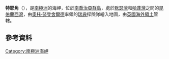 {{coord|54|16|S|36|38|W|display=title}}

'''特耶角'''（{{lang-en|Teie Point}}），是[[南極洲|南極洲]]的海岬，位於[[南喬治亞群島|南喬治亞群島]]，處於[[默瑟灣|默瑟灣]]和[[哈蓬灣|哈蓬灣]]之間的[[昆伯蘭西灣|昆伯蘭西灣]]，由[[奧托·努登舍爾德|奧托·努登舍爾德]]率領的[[瑞典|瑞典]]探險隊繪入地圖，由[[英國海外領土|英國海外領土]]管轄。

==參考資料==
{{usgs-gazetteer}}

{{Antarctica-geo-stub}}
[[Category:南極洲海岬|Category:南極洲海岬]]